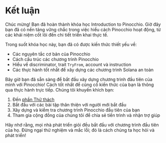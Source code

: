 
# Kết luận

Chúc mừng! Bạn đã hoàn thành khóa học Introduction to Pinocchio. Giờ đây bạn đã có nền tảng vững chắc trong việc hiểu cách Pinocchio hoạt động, từ các khái niệm cốt lõi đến chi tiết triển khai thực tế.

<ArticleSection name="Những gì bạn đã học" id="what-you-learned" level="h2" />

Trong suốt khóa học này, bạn đã có được kiến thức thiết yếu về:
- Các nguyên tắc cơ bản của Pinocchio
- Cách cấu trúc các chương trình Pinocchio
- Hiểu về discriminator, trait `TryFrom`, account và instruction
- Các thực hành tốt nhất để xây dựng các chương trình Solana an toàn

<ArticleSection name="Các bước tiếp theo" id="next-steps" level="h2" />

Bây giờ bạn đã sẵn sàng để bắt đầu xây dựng chương trình đầu tiên của mình với Pinocchio! Cách tốt nhất để củng cố kiến thức của bạn là thông qua thực hành trực tiếp. Chúng tôi khuyến khích bạn:

1. Đến [phần Thử thách](/en/challenges)
2. Bắt đầu với các bài tập thân thiện với người mới bắt đầu
3. Xây dựng và kiểm tra chương trình Pinocchio đầu tiên của bạn
4. Tham gia cộng đồng của chúng tôi để chia sẻ tiến trình và nhận trợ giúp

Hãy nhớ rằng, mọi nhà phát triển giỏi đều bắt đầu với chương trình đầu tiên của họ. Đừng ngại thử nghiệm và mắc lỗi; đó là cách chúng ta học hỏi và phát triển!

